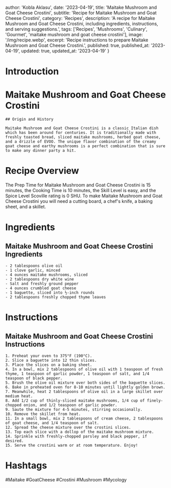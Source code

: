 
  author: 'Kobla Aklasu',
  date: '2023-04-19',
  title: 'Maitake Mushroom and Goat Cheese Crostini',
  subtitle: 'Recipe for Maitake Mushroom and Goat Cheese Crostini',
  category: 'Recipes',
  description: 'A recipe for Maitake Mushroom and Goat Cheese Crostini, including ingredients, instructions, and serving suggestions.',
  tags: ['Recipes', 'Mushrooms', 'Culinary', 'Gourmet', 'maitake mushroom and goat cheese crostini'],
  image: '/img/recipe.webp',
  excerpt: 'Recipe instructions to prepare Maitake Mushroom and Goat Cheese Crostini.',
  published: true,
  published_at: '2023-04-19',
  updated: true,
  updated_at: '2023-04-19'
}


  # Introduction

# Maitake Mushroom and Goat Cheese Crostini
    
    ## Origin and History
    
    Maitake Mushroom and Goat Cheese Crostini is a classic Italian dish which has been around for centuries. It is traditionally made with freshly toasted bread, sliced maitake mushrooms, herbed goat cheese, and a drizzle of EVOO. The unique flavor combination of the creamy goat cheese and earthy mushrooms is a perfect combination that is sure to make any dinner party a hit.

# Recipe Overview

The Prep Time for Maitake Mushroom and Goat Cheese Crostini is 15 minutes, the Cooking Time is 10 minutes, the Skill Level is easy, and the Spice Level Scoville rating is 0 SHU. To make Maitake Mushroom and Goat Cheese Crostini you will need a cutting board, a chef's knife, a baking sheet, and a skillet.

# Ingredients

## Maitake Mushroom and Goat Cheese Crostini Ingredients
    
    - 2 tablespoons olive oil
    - 1 clove garlic, minced
    - 4 ounces maitake mushrooms, sliced
    - 2 tablespoons dry white wine
    - Salt and freshly ground pepper
    - 4 ounces crumbled goat cheese
    - 1 baguette, sliced into ½-inch rounds
    - 2 tablespoons freshly chopped thyme leaves

# Instructions

## Maitake Mushroom and Goat Cheese Crostini Instructions
    1. Preheat your oven to 375°F (190°C).
    2. Slice a baguette into 12 thin slices.
    3. Place the slices on a baking sheet.
    4. In a bowl, mix 2 tablespoons of olive oil with 1 teaspoon of fresh thyme, 1 teaspoon of garlic powder, 1 teaspoon of salt, and 1/4 teaspoon of black pepper.
    5. Brush the olive oil mixture over both sides of the baguette slices.
    6. Bake in preheated oven for 8-10 minutes until lightly golden brown.
    7. Meanwhile, heat 2 tablespoons of olive oil in a large skillet over medium heat.
    8. Add 1/2 cup of thinly-sliced maitake mushrooms, 1/4 cup of finely-chopped onion, and 1/2 teaspoon of garlic powder.
    9. Saute the mixture for 4-5 minutes, stirring occasionally.
    10. Remove the skillet from heat.
    11. In a small bowl, mix 2 tablespoons of cream cheese, 2 tablespoons of goat cheese, and 1/4 teaspoon of salt.
    12. Spread the cheese mixture over the crostini slices.
    13. Top each slice with a dollop of the maitake mushroom mixture.
    14. Sprinkle with freshly-chopped parsley and black pepper, if desired.
    15. Serve the crostini warm or at room temperature. Enjoy!

# Hashtags

#Maitake #GoatCheese #Crostini #Mushroom #Mycology



